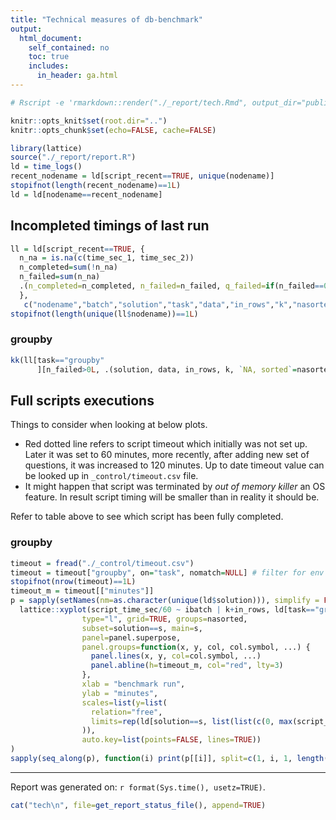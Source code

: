 ```yaml
---
title: "Technical measures of db-benchmark"
output:
  html_document:
    self_contained: no
    toc: true
    includes:
      in_header: ga.html
---
```

```r
# Rscript -e 'rmarkdown::render("./_report/tech.Rmd", output_dir="public")'
```

```r
knitr::opts_knit$set(root.dir="..")
knitr::opts_chunk$set(echo=FALSE, cache=FALSE)
```

```r
library(lattice)
source("./_report/report.R")
ld = time_logs()
recent_nodename = ld[script_recent==TRUE, unique(nodename)]
stopifnot(length(recent_nodename)==1L)
ld = ld[nodename==recent_nodename]
```

## Incompleted timings of last run

```r
ll = ld[script_recent==TRUE, {
  n_na = is.na(c(time_sec_1, time_sec_2))
  n_completed=sum(!n_na)
  n_failed=sum(n_na)
  .(n_completed=n_completed, n_failed=n_failed, q_failed=if(n_failed==0L) NA_character_ else paste(paste0("q", iquestion[is.na(time_sec_1) | is.na(time_sec_2)]), collapse=","))
  },
   c("nodename","batch","solution","task","data","in_rows","k","nasorted")]
stopifnot(length(unique(ll$nodename))==1L)
```

### groupby

```r
kk(ll[task=="groupby"
      ][n_failed>0L, .(solution, data, in_rows, k, `NA, sorted`=nasorted, n_completed, n_failed, q_failed)])
```

## Full scripts executions

Things to consider when looking at below plots.  

- Red dotted line refers to script timeout which initially was not set up. Later it was set to 60 minutes, more recently, after adding new set of questions, it was increased to 120 minutes. Up to date timeout value can be looked up in `_control/timeout.csv` file.
- It might happen that script was terminated by _out of memory killer_ an OS feature. In result script timing will be smaller than in reality it should be.  

Refer to table above to see which script has been fully completed.  

### groupby

```r
timeout = fread("./_control/timeout.csv")
timeout = timeout["groupby", on="task", nomatch=NULL] # filter for env var RUN_TASKS
stopifnot(nrow(timeout)==1L)
timeout_m = timeout[["minutes"]]
p = sapply(setNames(nm=as.character(unique(ld$solution))), simplify = FALSE, function(s)
  lattice::xyplot(script_time_sec/60 ~ ibatch | k+in_rows, ld[task=="groupby" & substr(data,1,2)=="G1"],
                type="l", grid=TRUE, groups=nasorted,
                subset=solution==s, main=s,
                panel=panel.superpose,
                panel.groups=function(x, y, col, col.symbol, ...) {
                  panel.lines(x, y, col=col.symbol, ...)
                  panel.abline(h=timeout_m, col="red", lty=3)
                },
                xlab = "benchmark run",
                ylab = "minutes",
                scales=list(y=list(
                  relation="free",
                  limits=rep(ld[solution==s, list(list(c(0, max(script_time_sec)/60))), in_rows]$V1, each=3)
                )),
                auto.key=list(points=FALSE, lines=TRUE))
)
sapply(seq_along(p), function(i) print(p[[i]], split=c(1, i, 1, length(p)), more=i!=length(p))) -> nul
```

------

Report was generated on: `r format(Sys.time(), usetz=TRUE)`.  

```r
cat("tech\n", file=get_report_status_file(), append=TRUE)
```
